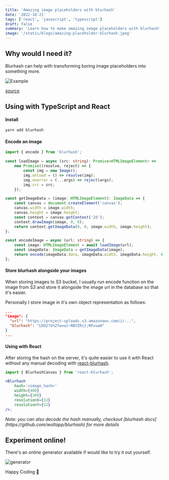 ```yaml
---
title: 'Amazing image placeholders with blurhash'
date: '2022-10-21'
tags: ['react', 'javascript', 'typescript']
draft: false
summary: 'Learn how to make amazing image placeholders with blurhash'
image: '/static/blogs/amazing-placeholder-blurhash.jpeg'
---
```


## Why would I need it?

Blurhash can help with transforming boring image placeholders into something more.

![Example](https://dev-to-uploads.s3.amazonaws.com/i/oxy902cd021lo5tdv32i.png)

<i>[source](https://blurha.sh/)</i>

## Using with TypeScript and React

#### Install

```bash
yarn add blurhash
```

#### Encode an image

```ts
import { encode } from 'blurhash';

const loadImage = async (src: string): Promise<HTMLImageElement> =>
	new Promise((resolve, reject) => {
		const img = new Image();
		img.onload = () => resolve(img);
		img.onerror = (...args) => reject(args);
		img.src = src;
	});

const getImageData = (image: HTMLImageElement): ImageData => {
	const canvas = document.createElement('canvas');
	canvas.width = image.width;
	canvas.height = image.height;
	const context = canvas.getContext('2d');
	context.drawImage(image, 0, 0);
	return context.getImageData(0, 0, image.width, image.height);
};

const encodeImage = async (url: string) => {
	const image: HTMLImageElement = await loadImage(url);
	const imageData: ImageData = getImageData(image);
	return encode(imageData.data, imageData.width, imageData.height, 4, 4);
};
```

#### Store blurhash alongside your images

When storing images to S3 bucket, I usually run encode function on the image from S3 and store it alongside the image url in the database so that it's easier.

Personally I store image in it's own object representation as follows:

```json
...
"image": {
  "url": "https://project-uploads.s3.amazonaws.com/i/...",
  "blurhash": "LKO2?U%2Tw=w]~RBVZRi};RPxuwH"
}
...
```

#### Using with React

After storing the hash on the server, it's quite easier to use it with React without any manual decoding with [react-blurhash](https://github.com/woltapp/react-blurhash).

```jsx
import { BlurhashCanvas } from 'react-blurhash';

<Blurhash
	hash='<image_hash>'
	width={400}
	height={300}
	resolutionX={32}
	resolutionY={32}
/>;
```

<i>
	Note: you can also decode the hash manually, checkout [blurhash
	docs](https://github.com/woltapp/blurhash) for more details
</i>

## Experiment online!

There's an online generator available if would like to try it out yourself.

![generator](https://dev-to-uploads.s3.amazonaws.com/i/bww7xkxb2izzt56nu6vw.png)

Happy Coding 🎉
